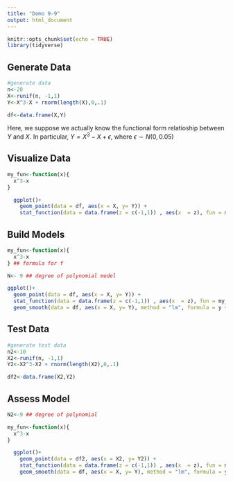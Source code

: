 ```yaml
---
title: "Demo 9-9"
output: html_document
---
```


```r
knitr::opts_chunk$set(echo = TRUE)
library(tidyverse)
```

## Generate Data



```r
#generate data
n<-20
X<-runif(n, -1,1)
Y<-X^3-X + rnorm(length(X),0,.1)

df<-data.frame(X,Y)
```

Here, we suppose we actually know the functional form relatioship between $Y$ and $X$. In particular, $Y = X^3 -X + \epsilon$, where $\epsilon \sim N(0, 0.05)$

## Visualize Data

```r
my_fun<-function(x){
  x^3-x
}

  ggplot()+
    geom_point(data = df, aes(x = X, y= Y)) +
    stat_function(data = data.frame(z = c(-1,1)) , aes(x  = z), fun = my_fun) 
```

## Build Models

```r
my_fun<-function(x){
  x^3-x
} ## formula for f

N<- 9 ## degree of polynomial model

ggplot()+
  geom_point(data = df, aes(x = X, y= Y)) +
  stat_function(data = data.frame(z = c(-1,1)) , aes(x  = z), fun = my_fun)+
  geom_smooth(data = df, aes(x = X, y= Y), method = "lm", formula = y ~ poly(x, N), se = FALSE)
```


## Test Data

```r
#generate test data
n2<-10
X2<-runif(n, -1,1)
Y2<-X2^3-X2 + rnorm(length(X2),0,.1)

df2<-data.frame(X2,Y2)
```


## Assess Model

```r
N2<-9 ## degree of polynomial

my_fun<-function(x){
  x^3-x
}

  ggplot()+
    geom_point(data = df2, aes(x = X2, y= Y2)) +
    stat_function(data = data.frame(z = c(-1,1)) , aes(x  = z), fun = my_fun)  +
    geom_smooth(data = df, aes(x = X, y= Y), method = "lm", formula = y ~ poly(x, N2), se = FALSE)
    
```
